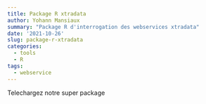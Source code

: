 ```yaml
---
title: Package R xtradata
author: Yohann Mansiaux
summary: "Package R d'interrogation des webservices xtradata"
date: '2021-10-26'
slug: package-r-xtradata
categories:
  - tools
  - R
tags:
  - webservice
---
```


Telechargez notre super package